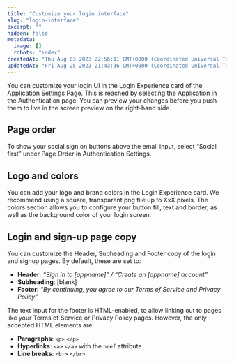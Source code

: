 ```yaml
---
title: "Customize your login interface"
slug: "login-interface"
excerpt: ""
hidden: false
metadata: 
  image: []
  robots: "index"
createdAt: "Thu Aug 03 2023 22:56:11 GMT+0000 (Coordinated Universal Time)"
updatedAt: "Fri Aug 25 2023 21:43:36 GMT+0000 (Coordinated Universal Time)"
---
```

You can customize your login UI in the Login Experience card of the Application Settings Page. This is reached by selecting the Application in the Authentication page. You can preview your changes before you push them to live in the screen preview on the right-hand side.

## Page order

To show your social sign on buttons above the email input, select “Social first” under Page Order in Authentication Settings.

## Logo and colors

You can add your logo and brand colors in the Login Experience card. We recommend using a square, transparent png file up to XxX pixels. The colors section allows you to configure your button fill, text and border, as well as the background color of your login screen.

## Login and sign-up page copy

You can customize the Header, Subheading and Footer copy of the login and signup pages. By default, these are set to:

- **Header**: _“Sign in to [appname]” / “Create an [appname] account”_
- **Subheading**: [blank]
- **Footer**: _“By continuing, you agree to our Terms of Service and Privacy Policy”_

The text input for the footer is HTML-enabled, to allow linking out to pages like your Terms of Service or Privacy Policy pages. However, the only accepted HTML elements are:

- **Paragraphs**: `<p>`  `</p>`
- **Hyperlinks**: `<a>`  `</a>` with the `href` attribute
- **Line breaks**: `<br>`  `</br>`
